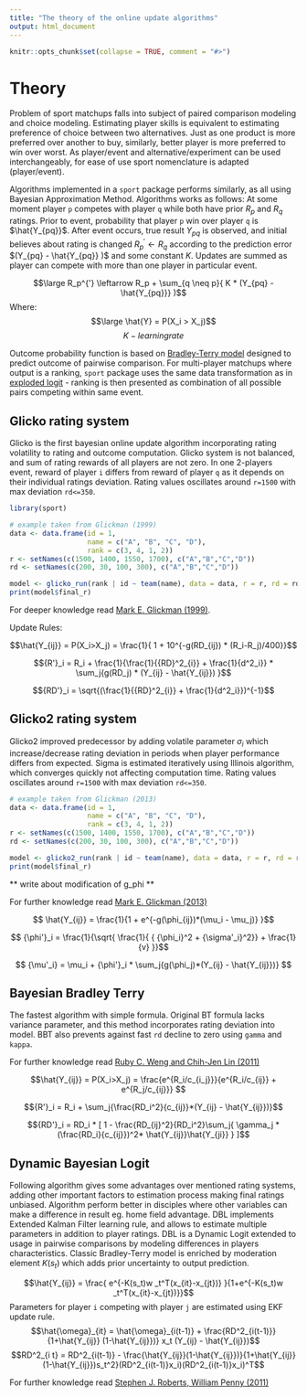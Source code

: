 ```yaml
---
title: "The theory of the online update algorithms"
output: html_document
---
```



```r
knitr::opts_chunk$set(collapse = TRUE, comment = "#>")
```

# Theory
Problem of sport matchups falls into subject of paired comparison modeling and 
choice modeling. Estimating player skills is equivalent to estimating preference 
of choice between two alternatives. Just as one product is more preferred over 
another to buy, similarly, better player is more preferred to win over worst. 
As player/event and alternative/experiment can be used interchangeably, for ease
of use sport nomenclature is adapted (player/event). 

Algorithms implemented in a `sport` package performs similarly, as all using 
Bayesian Approximation Method. Algorithms works as follows:
At some moment player `p` competes with player `q` while both have prior $R_p$ 
and $R_q$ ratings. Prior to event, probability that player `p` win over player 
`q` is $\hat{Y_{pq}}$. After event occurs, true result $Y_{pq}$ is observed, and
initial believes about rating is changed $R_p^{'} \leftarrow R_q$ according to 
the prediction error $(Y_{pq} - \hat{Y_{pq}} )$ and some constant $K$. Updates 
are summed as player can compete with more than one player in particular event.

$$\large R_p^{'} \leftarrow R_p + \sum_{q \neq p}{ K * (Y_{pq} - \hat{Y_{pq}}} )$$
Where: 
 $$\large \hat{Y} = P(X_i > X_j)$$ 
 $$K - learning rate$$

Outcome probability function is based on 
[Bradley-Terry model](https://en.wikipedia.org/wiki/Bradley%E2%80%93Terry_model) 
designed to predict outcome of pairwise comparison. For multi-player matchups 
where output is a ranking, `sport` package uses the same data transformation as
in [exploded logit](https://www.jstor.org/stable/270983) - ranking is then 
presented as combination of all possible pairs competing within same event.

## Glicko rating system
Glicko is the first bayesian online update algorithm incorporating rating 
volatility to rating and outcome computation. Glicko system is not balanced, and
sum of rating rewards of all players are not zero. In one 2-players event, 
reward of player `i` differs from reward of player `q` as it depends on their 
individual ratings deviation. Rating values oscillates around `r=1500` with max 
deviation `rd<=350`.

```r
library(sport)

# example taken from Glickman (1999)
data <- data.frame(id = 1, 
                   name = c("A", "B", "C", "D"), 
                   rank = c(3, 4, 1, 2))
r <- setNames(c(1500, 1400, 1550, 1700), c("A","B","C","D"))
rd <- setNames(c(200, 30, 100, 300), c("A","B","C","D"))

model <- glicko_run(rank | id ~ team(name), data = data, r = r, rd = rd)
print(model$final_r)

```

For deeper knowledge read 
[Mark E. Glickman (1999)](http://www.glicko.net/research/glicko.pdf).

Update Rules:

$$\hat{Y_{ij}} = P(X_i>X_j) = \frac{1}{ 1 + 10^{-g(RD_{ij}) * (R_i-R_j)/400}}$$

$${R'}_i = R_i + \frac{1}{\frac{1}{{RD}^2_{i}} + \frac{1}{d^2_i}} * \sum_j{g(RD_j) * (Y_{ij} - \hat{Y_{ij}}) }$$

$${RD'}_i = \sqrt{(\frac{1}{{RD}^2_{i}} + \frac{1}{d^2_i}})^{-1}$$

## Glicko2 rating system
Glicko2 improved predecessor by adding volatile parameter $\sigma_i$ which 
increase/decrease rating deviation in periods when player performance differs 
from expected. Sigma is estimated iteratively using Illinois algorithm, which 
converges quickly not affecting computation time. Rating values oscillates 
around `r=1500` with max deviation `rd<=350`.

```r
# example taken from Glickman (2013)
data <- data.frame(id = 1, 
                   name = c("A", "B", "C", "D"), 
                   rank = c(3, 4, 1, 2))
r <- setNames(c(1500, 1400, 1550, 1700), c("A","B","C","D"))
rd <- setNames(c(200, 30, 100, 300), c("A","B","C","D"))

model <- glicko2_run(rank | id ~ team(name), data = data, r = r, rd = rd)
print(model$final_r)

```

** write about modification of g_phi **

For further knowledge read 
[Mark E. Glickman (2013)](http://www.glicko.net/glicko/glicko2.pdf)

$$ \hat{Y_{ij}} = \frac{1}{1 + e^{-g(\phi_{ij})*(\mu_i - \mu_j)} }$$

$$ {\phi'}_i = \frac{1}{\sqrt{ \frac{1}{ { {\phi_i}^2 + {\sigma'_i}^2}} + \frac{1}{v} }}$$

$$ {\mu'_i} = \mu_i + {\phi'}_i * \sum_j{g(\phi_j)*(Y_{ij} - \hat{Y_{ij}})} $$


## Bayesian Bradley Terry
The fastest algorithm with simple formula. Original BT formula lacks variance 
parameter, and this method incorporates rating deviation into model. BBT also 
prevents against fast `rd` decline to zero using `gamma` and `kappa`.

For further knowledge read [Ruby C. Weng and Chih-Jen Lin (2011)](http://jmlr.csail.mit.edu/papers/volume12/weng11a/weng11a.pdf)

$$\hat{Y_{ij}} = P(X_i>X_j) = \frac{e^{R_i/c_{i_j}}}{e^{R_i/c_{ij}} + e^{R_j/c_{ij}}} $$

$${R'}_i = R_i + \sum_j{\frac{RD_i^2}{c_{ij}}*(Y_{ij} - \hat{Y_{ij}})}$$

$${RD'}_i = RD_i * [ 1 - \frac{RD_{ij}^2}{RD_i^2}\sum_j{ \gamma_j * (\frac{RD_i}{c_{ij}})^2* \hat{Y_{ij}}\hat{Y_{ji}} } ]$$



## Dynamic Bayesian Logit
Following algorithm gives some advantages over mentioned rating systems, adding 
other important factors to estimation process making final ratings unbiased. 
Algorithm perform better in disciples where other variables can make a 
difference in result eg. home field advantage. DBL implements Extended Kalman 
Filter learning rule, and allows to estimate multiple parameters in addition to
player ratings. DBL is a Dynamic Logit extended to usage in pairwise comparisons 
by modeling differences in players characteristics. Classic Bradley-Terry model 
is enriched by moderation element $K(s_t)$ which adds prior uncertainty to 
output prediction.

$$\hat{Y_{ij}} = \frac{ e^{-K(s_t)w _t^T(x_{it}-x_{jt})} }{1+e^{-K(s_t)w _t^T(x_{it}-x_{jt})}}$$
Parameters for player `i` competing with player `j` are estimated using EKF update rule.
$$\hat{\omega}_{it} = \hat{\omega}_{i(t-1)} + \frac{RD^2_{i(t-1)}}{1+\hat{Y_{ij}} (1-\hat{Y_{ij}})} x_t (Y_{ij} - \hat{Y_{ij}})$$
$$RD^2_{i t} = RD^2_{i(t-1)} - \frac{\hat{Y_{ij}}(1-\hat{Y_{ij}})}{1+\hat{Y_{ij}} (1-\hat{Y_{ij}})s_t^2}(RD^2_{i(t-1)}x_i)(RD^2_{i(t-1)}x_i)^T$$


For further knowledge read [Stephen J. Roberts, William Penny (2011)](https://www.researchgate.net/publication/2465226_Dynamic_Logistic_Regression)

